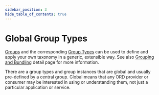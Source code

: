 ```yaml
---
sidebar_position: 3
hide_table_of_contents: true
---
```


# Global Group Types

[Groups](../spec-v1/interfaces/Document#group) and the corresponding [Group Types](../spec-v1/interfaces/Document#group-type) can be used to define and apply your own taxonomy in a generic, extensible way.
See also [Grouping and Bundling](../../spec-v1/concepts/grouping-and-bundling.md#groups) detail page for more information.

There are a group types and group instances that are global and usually pre-defined by a central group.
Global means that any ORD provider or consumer may be interested in using or understanding them, not just a particular application or service.


<br />
<DocCardList />
